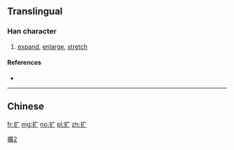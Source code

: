 {{also|擴}}
==Translingual==

===Han character===
{{Han char|rn=64|rad=手|as=03|sn=6|four=|canj=QI,XQI|ids=⿰扌广}}

# [[expand]], [[enlarge]], [[stretch]]

====References====
* {{Han ref|kx=0418.141|hdz=31831.090|uh=6269|ud=25193}}

----

==Chinese==
{{zh-see|擴}}

[[Category:CJKV characters simplified differently in Japan and China|擴2]]

[[fr:扩]]
[[mg:扩]]
[[no:扩]]
[[pl:扩]]
[[zh:扩]]